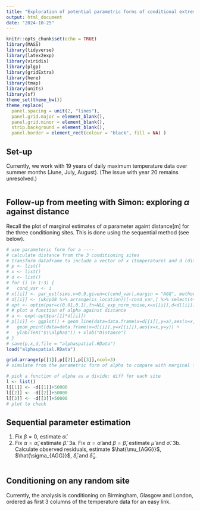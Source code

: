 ```yaml
---
title: "Exploration of potential parametric forms of conditional extreme value models"
output: html_document
date: "2024-10-25"
---
```


```r
knitr::opts_chunk$set(echo = TRUE)
library(MASS)
library(tidyverse)
library(latex2exp)
library(viridis)
library(plgp)
library(gridExtra)
library(here)
library(tmap)
library(units)
library(sf)
theme_set(theme_bw())
theme_replace(
  panel.spacing = unit(2, "lines"),
  panel.grid.major = element_blank(),
  panel.grid.minor = element_blank(),
  strip.background = element_blank(),
  panel.border = element_rect(colour = "black", fill = NA) )
```

## Set-up

Currently, we work with 19 years of daily maximum temperature data over summer months (June, July, August). (The issue with year 20 remains unresolved.)

```r

```

## Follow-up from meeting with Simon: exploring $\alpha$ against distance

Recall the plot of marginal estimates of $\alpha$ parameter againt distance[m] for the three conditioning sites. This is done using the sequential method (see below).

```r
# use parameteric form for a ----
# calculate distance from the 3 conditioning sites
# transform dataframe to include a vector of x (temperature) and d (distance from the conditioning site)
# p <- list()
# x <- list()
# d <- list()
# for (i in 1:3) {
#   cond_var <- i
# x[[i]] <- par_est(sims,v=0.9,given=c(cond_var),margin = "AGG", method="sequential")$a
# d[[i]] <- (ukcp18 %>% arrange(is_location))[-cond_var,] %>% select(4+cond_var) %>% pull() %>% units::drop_units()
# opt <- optim(par=c(0.01,0.1),fn=NLL_exp_norm_noise,x=x[[i]],d=d[[i]])
# # plot a function of alpha against distance
# a <- exp(-opt$par[1]*d[[i]])
# p[[i]] <- ggplot() + geom_line(data=data.frame(x=d[[i]],y=a),aes(x=x,y=y)) +
#   geom_point(data=data.frame(x=d[[i]],y=x[[i]]),aes(x=x,y=y)) +
#   ylab(TeX("$\\alpha$")) + xlab("Distance")
# }
# save(p,x,d,file = "alphaspatial.RData")
load("alphaspatial.RData")
```

```r
grid.arrange(p[[1]],p[[2]],p[[3]],ncol=3)
# simulate from the parametric form of alpha to compare with marginal fits

# pick a function of alpha as a divide: diff for each site 
l <- list()
l[[1]] <- -d[[1]]+50000
l[[2]] <- -d[[2]]+50000
l[[3]] <- -d[[3]]+50000
# plot to check

```

## Sequential parameter estimation

1. Fix $\beta=0$, estimate $\hat{\alpha}$.
2. Fix $\alpha=\hat{\alpha}$, estimate $\hat{\beta}$.
3a. Fix $\alpha=\hat{\alpha}$ and $\beta=\hat{\beta}$, estimate $\hat{\mu}$ and $\hat{\sigma}$.
3b. Calculate observed residuals, estimate $\hat{\mu_{AGG}}$, $\hat{\sigma_{AGG}}$, $\hat{\delta}_l$ and $\hat{\delta}_u$.


```r

```

## Conditioning on any random site

Currently, the analysis is conditioning on Birmingham, Glasgow and London, ordered as first 3 columns of the temperature data for an easy link. 